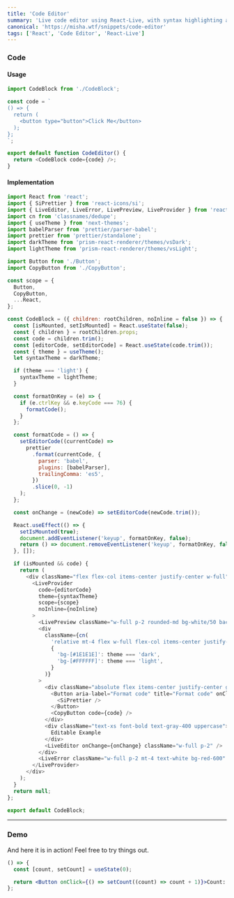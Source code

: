 ```yaml
---
title: 'Code Editor'
summary: 'Live code editor using React-Live, with syntax highlighting and a preview pane to render your React code.'
canonical: 'https://misha.wtf/snippets/code-editor'
tags: ['React', 'Code Editor', 'React-Live']
---
```


### Code

#### Usage

```jsx:index.js
import CodeBlock from './CodeBlock';

const code = `
() => {
  return (
    <button type="button">Click Me</button>
  );
};
`;

export default function CodeEditor() {
  return <CodeBlock code={code} />;
}
```

#### Implementation

```jsx:CodeBlock.js
import React from 'react';
import { SiPrettier } from 'react-icons/si';
import { LiveEditor, LiveError, LivePreview, LiveProvider } from 'react-live';
import cn from 'classnames/dedupe';
import { useTheme } from 'next-themes';
import babelParser from 'prettier/parser-babel';
import prettier from 'prettier/standalone';
import darkTheme from 'prism-react-renderer/themes/vsDark';
import lightTheme from 'prism-react-renderer/themes/vsLight';

import Button from './Button';
import CopyButton from './CopyButton';

const scope = {
  Button,
  CopyButton,
  ...React,
};

const CodeBlock = ({ children: rootChildren, noInline = false }) => {
  const [isMounted, setIsMounted] = React.useState(false);
  const { children } = rootChildren.props;
  const code = children.trim();
  const [editorCode, setEditorCode] = React.useState(code.trim());
  const { theme } = useTheme();
  let syntaxTheme = darkTheme;

  if (theme === 'light') {
    syntaxTheme = lightTheme;
  }

  const formatOnKey = (e) => {
    if (e.ctrlKey && e.keyCode === 76) {
      formatCode();
    }
  };

  const formatCode = () => {
    setEditorCode((currentCode) =>
      prettier
        .format(currentCode, {
          parser: 'babel',
          plugins: [babelParser],
          trailingComma: 'es5',
        })
        .slice(0, -1)
    );
  };

  const onChange = (newCode) => setEditorCode(newCode.trim());

  React.useEffect(() => {
    setIsMounted(true);
    document.addEventListener('keyup', formatOnKey, false);
    return () => document.removeEventListener('keyup', formatOnKey, false);
  }, []);

  if (isMounted && code) {
    return (
      <div className="flex flex-col items-center justify-center w-full">
        <LiveProvider
          code={editorCode}
          theme={syntaxTheme}
          scope={scope}
          noInline={noInline}
        >
          <LivePreview className="w-full p-2 rounded-md bg-white/50 backdrop-blur-lg dark:bg-gray-900/50" />
          <div
            className={cn(
              'relative mt-4 flex w-full flex-col items-center justify-center rounded-md p-2',
              {
                'bg-[#1E1E1E]': theme === 'dark',
                'bg-[#FFFFFF]': theme === 'light',
              }
            )}
          >
            <div className="absolute flex items-center justify-center gap-2 top-3 right-3">
              <Button aria-label="Format code" title="Format code" onClick={formatCode}>
                <SiPrettier />
              </Button>
              <CopyButton code={code} />
            </div>
            <div className="text-xs font-bold text-gray-400 uppercase">
              Editable Example
            </div>
            <LiveEditor onChange={onChange} className="w-full p-2" />
          </div>
          <LiveError className="w-full p-2 mt-4 text-white bg-red-600" />
        </LiveProvider>
      </div>
    );
  }
  return null;
};

export default CodeBlock;
```

<hr />

### Demo

And here it is in action! Feel free to try things out.

```jsx live
() => {
  const [count, setCount] = useState(0);

  return <Button onClick={() => setCount((count) => count + 1)}>Count: {count}</Button>;
};
```
